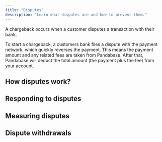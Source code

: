 ```yaml
---
title: "Disputes"
description: "Learn what disputes are and how to prevent them."
---
```


A chargeback occurs when a customer disputes a transaction with their bank.

To start a chargeback, a customers bank files a dispute with the payment network, which quickly reverses the payment. This means the payment amount and any related fees are taken from Pandabase. After that, Pandabase will deduct the total amount (the payment plus the fee) from your account.

## How disputes work?

## Responding to disputes

## Measuring disputes

## Dispute withdrawals

